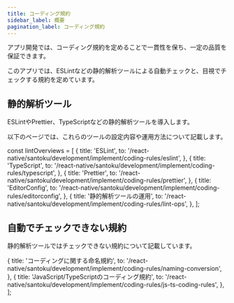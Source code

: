 ```yaml
---
title: コーディング規約
sidebar_label: 概要
pagination_label: コーディング規約
---
```


アプリ開発では、コーディング規約を定めることで一貫性を保ち、一定の品質を保証できます。

このアプリでは、ESLintなどの静的解析ツールによる自動チェックと、目視でチェックする規約を定めています。

## 静的解析ツール

ESLintやPrettier、TypeScriptなどの静的解析ツールを導入します。

以下のページでは、これらのツールの設定内容や運用方法について記載します。

<!-- textlint-disable ja-technical-writing/sentence-length,ja-technical-writing/max-comma,ja-spacing/ja-no-space-around-parentheses,jtf-style/3.3.かっこ類と隣接する文字の間のスペースの有無,ja-technical-writing/ja-no-mixed-period,ja-technical-writing/no-unmatched-pair -->

const lintOverviews = [
  {
    title: 'ESLint',
    to: '/react-native/santoku/development/implement/coding-rules/eslint',
  },
  {
    title: 'TypeScript',
    to: '/react-native/santoku/development/implement/coding-rules/typescript',
  },
  {
    title: 'Prettier',
    to: '/react-native/santoku/development/implement/coding-rules/prettier',
  },
  {
    title: 'EditorConfig',
    to: '/react-native/santoku/development/implement/coding-rules/editorconfig',
  },
  {
    title: '静的解析ツールの運用',
    to: '/react-native/santoku/development/implement/coding-rules/lint-ops',
  },
];

<PageList overviews={lintOverviews} colSize={12} />

<!-- textlint-enable ja-technical-writing/sentence-length,ja-technical-writing/max-comma,ja-spacing/ja-no-space-around-parentheses,jtf-style/3.3.かっこ類と隣接する文字の間のスペースの有無,ja-technical-writing/ja-no-mixed-period,ja-technical-writing/no-unmatched-pair -->

## 自動でチェックできない規約

静的解析ツールではチェックできない規約について記載しています。

<!-- textlint-disable ja-technical-writing/sentence-length,ja-technical-writing/max-comma,ja-spacing/ja-no-space-around-parentheses,jtf-style/3.3.かっこ類と隣接する文字の間のスペースの有無,ja-technical-writing/ja-no-mixed-period,ja-technical-writing/no-unmatched-pair -->

  {
    title: 'コーディングに関する命名規約',
    to: '/react-native/santoku/development/implement/coding-rules/naming-conversion',
  },
  {
    title: 'JavaScript/TypeScriptのコーディング規約',
    to: '/react-native/santoku/development/implement/coding-rules/js-ts-coding-rules',
  },
];

<PageList overviews={guideOverviews} colSize={12} />

<!-- textlint-enable ja-technical-writing/sentence-length,ja-technical-writing/max-comma,ja-spacing/ja-no-space-around-parentheses,jtf-style/3.3.かっこ類と隣接する文字の間のスペースの有無,ja-technical-writing/ja-no-mixed-period,ja-technical-writing/no-unmatched-pair -->
